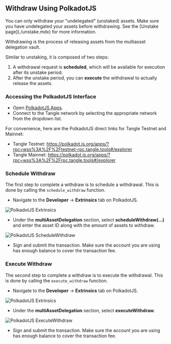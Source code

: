 
## Withdraw Using PolkadotJS

<Callout type="info">
You can only withdraw your "undelegated" (unstaked) assets. Make sure you have undelegated your assets before withdrawing. See the [Unstake page](./unstake.mdx) for more information.
</Callout>

Withdrawing is the process of releasing assets from the multiasset delegation vault.

Similar to unstaking, it is composed of two steps:

1. A withdrawal request is **scheduled**, which will be available for execution after its unstake period.
2. After the unstake period, you can **execute** the withdrawal to actually release the assets.

### Accessing the PolkadotJS Interface

- Open [PolkadotJS Apps](https://polkadot.js.org/apps/).
- Connect to the Tangle network by selecting the appropriate network from the dropdown list.

For convenience, here are the PolkadotJS direct links for Tangle Testnet and Mainnet:

- Tangle Testnet: https://polkadot.js.org/apps/?rpc=wss%3A%2F%2Ftestnet-rpc.tangle.tools#/explorer
- Tangle Mainnet: https://polkadot.js.org/apps/?rpc=wss%3A%2F%2Frpc.tangle.tools#/explorer

### Schedule Withdraw

The first step to complete a withdraw is to schedule a withdrawal. This is done by calling the `schedule_withdraw` function.

- Navigate to the **Developer** → **Extrinsics** tab on PolkadotJS.

![PolkadotJS Extrinsics](/images/extrinsic.png)

- Under the **multiAssetDelegation** section, select **scheduleWithdraw(...)** and enter the asset ID along with the amount of assets to withdraw.

![PolkadotJS ScheduleWithdraw](/images/restake/how-to-restake-polkadotjs/schedulewithdraw.png)

- Sign and submit the transaction. Make sure the account you are using has enough balance to cover the transaction fee.

### Execute Withdraw

The second step to complete a withdraw is to execute the withdrawal. This is done by calling the `execute_withdraw` function.

- Navigate to the **Developer** → **Extrinsics** tab on PolkadotJS.

![PolkadotJS Extrinsics](/images/extrinsic.png)

- Under the **multiAssetDelegation** section, select **executeWithdraw**.

![PolkadotJS ExecuteWithdraw](/images/restake/how-to-restake-polkadotjs/executewithdraw.png)

- Sign and submit the transaction. Make sure the account you are using has enough balance to cover the transaction fee.
